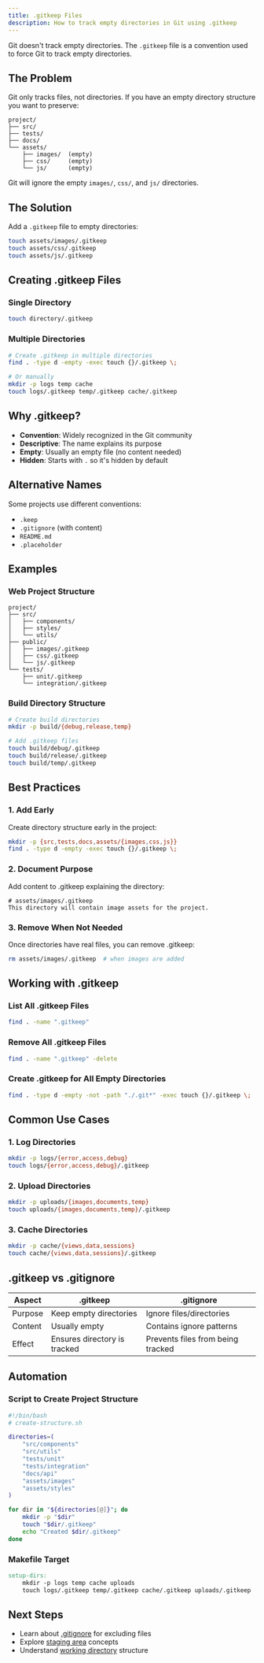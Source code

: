 ```yaml
---
title: .gitkeep Files
description: How to track empty directories in Git using .gitkeep
---
```

Git doesn't track empty directories. The `.gitkeep` file is a convention used to force Git to track empty directories.

## The Problem

Git only tracks files, not directories. If you have an empty directory structure you want to preserve:

```
project/
├── src/
├── tests/
├── docs/
└── assets/
    ├── images/  (empty)
    ├── css/     (empty)
    └── js/      (empty)
```

Git will ignore the empty `images/`, `css/`, and `js/` directories.

## The Solution

Add a `.gitkeep` file to empty directories:

```bash
touch assets/images/.gitkeep
touch assets/css/.gitkeep
touch assets/js/.gitkeep
```

## Creating .gitkeep Files

### Single Directory

```bash
touch directory/.gitkeep
```

### Multiple Directories

```bash
# Create .gitkeep in multiple directories
find . -type d -empty -exec touch {}/.gitkeep \;

# Or manually
mkdir -p logs temp cache
touch logs/.gitkeep temp/.gitkeep cache/.gitkeep
```

## Why .gitkeep?

- **Convention**: Widely recognized in the Git community
- **Descriptive**: The name explains its purpose
- **Empty**: Usually an empty file (no content needed)
- **Hidden**: Starts with `.` so it's hidden by default

## Alternative Names

Some projects use different conventions:

- `.keep`
- `.gitignore` (with content)
- `README.md`
- `.placeholder`

## Examples

### Web Project Structure

```
project/
├── src/
│   ├── components/
│   ├── styles/
│   └── utils/
├── public/
│   ├── images/.gitkeep
│   ├── css/.gitkeep
│   └── js/.gitkeep
└── tests/
    ├── unit/.gitkeep
    └── integration/.gitkeep
```

### Build Directory Structure

```bash
# Create build directories
mkdir -p build/{debug,release,temp}

# Add .gitkeep files
touch build/debug/.gitkeep
touch build/release/.gitkeep
touch build/temp/.gitkeep
```

## Best Practices

### 1. Add Early
Create directory structure early in the project:

```bash
mkdir -p {src,tests,docs,assets/{images,css,js}}
find . -type d -empty -exec touch {}/.gitkeep \;
```

### 2. Document Purpose
Add content to .gitkeep explaining the directory:

```
# assets/images/.gitkeep
This directory will contain image assets for the project.
```

### 3. Remove When Not Needed
Once directories have real files, you can remove .gitkeep:

```bash
rm assets/images/.gitkeep  # when images are added
```

## Working with .gitkeep

### List All .gitkeep Files

```bash
find . -name ".gitkeep"
```

### Remove All .gitkeep Files

```bash
find . -name ".gitkeep" -delete
```

### Create .gitkeep for All Empty Directories

```bash
find . -type d -empty -not -path "./.git*" -exec touch {}/.gitkeep \;
```

## Common Use Cases

### 1. Log Directories

```bash
mkdir -p logs/{error,access,debug}
touch logs/{error,access,debug}/.gitkeep
```

### 2. Upload Directories

```bash
mkdir -p uploads/{images,documents,temp}
touch uploads/{images,documents,temp}/.gitkeep
```

### 3. Cache Directories

```bash
mkdir -p cache/{views,data,sessions}
touch cache/{views,data,sessions}/.gitkeep
```

## .gitkeep vs .gitignore

| Aspect | .gitkeep | .gitignore |
|--------|----------|------------|
| Purpose | Keep empty directories | Ignore files/directories |
| Content | Usually empty | Contains ignore patterns |
| Effect | Ensures directory is tracked | Prevents files from being tracked |

## Automation

### Script to Create Project Structure

```bash
#!/bin/bash
# create-structure.sh

directories=(
    "src/components"
    "src/utils"
    "tests/unit"
    "tests/integration"
    "docs/api"
    "assets/images"
    "assets/styles"
)

for dir in "${directories[@]}"; do
    mkdir -p "$dir"
    touch "$dir/.gitkeep"
    echo "Created $dir/.gitkeep"
done
```

### Makefile Target

```makefile
setup-dirs:
	mkdir -p logs temp cache uploads
	touch logs/.gitkeep temp/.gitkeep cache/.gitkeep uploads/.gitkeep
```

## Next Steps

- Learn about [.gitignore](/docs/2-git-basics/working-with-files/gitignore) for excluding files
- Explore [staging area](/docs/2-git-basics/working-with-files/staging-area) concepts
- Understand [working directory](/docs/2-git-basics/working-with-files/working-directory) structure
